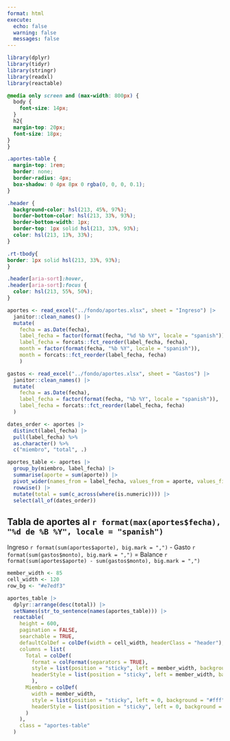```yaml
---
format: html
execute:
  echo: false
  warning: false
  messages: false
---
```


```r
library(dplyr)
library(tidyr)
library(stringr)
library(readxl)
library(reactable)
```

```css
@media only screen and (max-width: 800px) {
  body {
    font-size: 14px;
  }
  h2{
  margin-top: 20px;
  font-size: 18px;
}
}

.aportes-table {
  margin-top: 1rem;
  border: none;
  border-radius: 4px;
  box-shadow: 0 4px 8px 0 rgba(0, 0, 0, 0.1);
}

.header {
  background-color: hsl(213, 45%, 97%);
  border-bottom-color: hsl(213, 33%, 93%);
  border-bottom-width: 1px;
  border-top: 1px solid hsl(213, 33%, 93%);
  color: hsl(213, 13%, 33%);
}

.rt-tbody{
border: 1px solid hsl(213, 33%, 93%);
}

.header[aria-sort]:hover,
.header[aria-sort]:focus {
  color: hsl(213, 55%, 50%);
}

```


```r
aportes <- read_excel("../fondo/aportes.xlsx", sheet = "Ingreso") |>
  janitor::clean_names() |>
  mutate(
    fecha = as.Date(fecha),
    label_fecha = factor(format(fecha, "%d %b %Y", locale = "spanish")),
    label_fecha = forcats::fct_reorder(label_fecha, fecha),
    month = factor(format(fecha, "%b %Y", locale = "spanish")),
    month = forcats::fct_reorder(label_fecha, fecha)
    )

gastos <- read_excel("../fondo/aportes.xlsx", sheet = "Gastos") |>
  janitor::clean_names() |>
  mutate(
    fecha = as.Date(fecha),
    label_fecha = factor(format(fecha, "%b %Y", locale = "spanish")),
    label_fecha = forcats::fct_reorder(label_fecha, fecha)
  )
```


```r
dates_order <- aportes |>
  distinct(label_fecha) |>
  pull(label_fecha) %>%
  as.character() %>%
  c("miembro", "total", .)

aportes_table <- aportes |>
  group_by(miembro, label_fecha) |>
  summarise(aporte = sum(aporte)) |> 
  pivot_wider(names_from = label_fecha, values_from = aporte, values_fill = 0) |>
  rowwise() |>
  mutate(total = sum(c_across(where(is.numeric)))) |>
  select(all_of(dates_order))
```

## Tabla de aportes al `r format(max(aportes$fecha), "%d de %B %Y", locale = "spanish")` {.column-page}

::: {d-flex}
<span class="badge bg-success">Ingreso `r format(sum(aportes$aporte), big.mark = ",")`</span> -
<span class="badge bg-danger">Gasto `r format(sum(gastos$monto), big.mark = ",")`</span> =
<span class="badge bg-primary">Balance `r format(sum(aportes$aporte) - sum(gastos$monto), big.mark = ",")`</span>
:::


```r
member_width <- 85
cell_width <- 120
row_bg <- "#e7edf3"

aportes_table |>
  dplyr::arrange(desc(total)) |> 
  setNames(str_to_sentence(names(aportes_table))) |> 
  reactable(
    height = 600,
    pagination = FALSE,
    searchable = TRUE,
    defaultColDef = colDef(width = cell_width, headerClass = "header"),
    columns = list(
      Total = colDef(
        format = colFormat(separators = TRUE),
        style = list(position = "sticky", left = member_width, background = "#fff", zIndex = 1),
        headerStyle = list(position = "sticky", left = member_width, background = row_bg, zIndex = 1)
        ),
      Miembro = colDef(
        width = member_width,
        style = list(position = "sticky", left = 0, background = "#fff", zIndex = 1),
        headerStyle = list(position = "sticky", left = 0, background = row_bg, zIndex = 1)
      )
    ),
    class = "aportes-table"
  )
```


